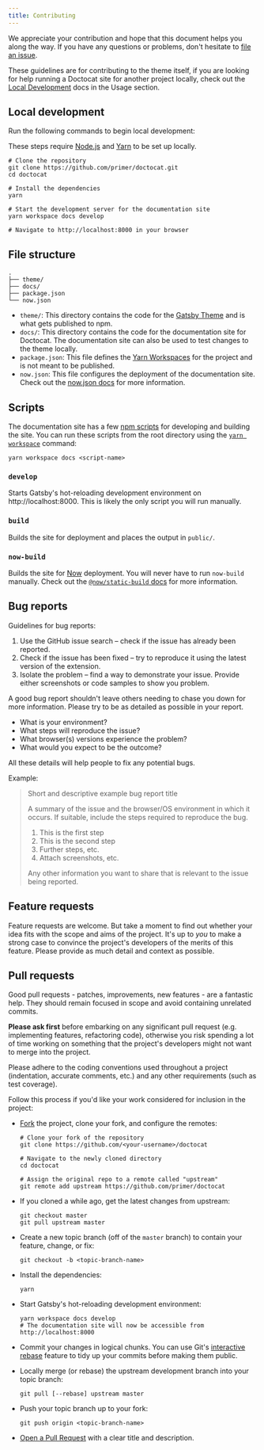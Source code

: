 ```yaml
---
title: Contributing
---
```


We appreciate your contribution and hope that this document helps you along the way. If you have any questions or problems, don't hesitate to [file an issue](https://github.com/primer/doctocat/issues/new).

<Note>


These guidelines are for contributing to the theme itself, if you are looking for help running a Doctocat site for another project locally, check out the [Local Development](/usage/local-development) docs in the Usage section.

</Note>


## Local development

Run the following commands to begin local development:

<Note>


These steps require [Node.js](https://nodejs.org) and [Yarn](https://yarnpkg.com) to be set up locally.

</Note>


```shell
# Clone the repository
git clone https://github.com/primer/doctocat.git
cd doctocat

# Install the dependencies
yarn

# Start the development server for the documentation site
yarn workspace docs develop

# Navigate to http://localhost:8000 in your browser
```

## File structure

```
.
├── theme/
├── docs/
├── package.json
└── now.json
```

- `theme/`: This directory contains the code for the [Gatsby Theme](https://www.gatsbyjs.org/docs/themes/what-are-gatsby-themes/) and is what gets published to npm.
- `docs/`: This directory contains the code for the documentation site for Doctocat. The documentation site can also be used to test changes to the theme locally.
- `package.json`: This file defines the [Yarn Workspaces](https://yarnpkg.com/lang/en/docs/workspaces/) for the project and is not meant to be published.
- `now.json`: This file configures the deployment of the documentation site. Check out the [now.json docs](https://zeit.co/docs/v2/deployments/configuration/?query=now.json) for more information.

## Scripts

The documentation site has a few [npm scripts](https://docs.npmjs.com/misc/scripts) for developing and building the site. You can run these scripts from the root directory using the [`yarn workspace`](https://yarnpkg.com/lang/en/docs/cli/workspace/) command:

```shell
yarn workspace docs <script-name>
```

### `develop`

Starts Gatsby's hot-reloading development environment on http://localhost:8000. This is likely the only script you will run manually.

### `build`

Builds the site for deployment and places the output in `public/`.

### `now-build`

Builds the site for [Now](https://zeit.co/now) deployment. You will never have to run `now-build` manually. Check out the [`@now/static-build` docs](https://zeit.co/docs/v2/advanced/builders/static-build-now-static-build) for more information.

## Bug reports

Guidelines for bug reports:

1. Use the GitHub issue search – check if the issue has already been reported.
2. Check if the issue has been fixed – try to reproduce it using the latest version of the extension.
3. Isolate the problem – find a way to demonstrate your issue. Provide either screenshots or code samples to show you problem.

A good bug report shouldn't leave others needing to chase you down for more information. Please try to be as detailed as possible in your report.

- What is your environment?
- What steps will reproduce the issue?
- What browser(s) versions experience the problem?
- What would you expect to be the outcome?

All these details will help people to fix any potential bugs.

Example:

> Short and descriptive example bug report title
>
> A summary of the issue and the browser/OS environment in which it occurs. If suitable, include the steps required to reproduce the bug.
>
> 1. This is the first step
> 2. This is the second step
> 3. Further steps, etc.
> 4. Attach screenshots, etc.
>
> Any other information you want to share that is relevant to the issue being reported.

## Feature requests

Feature requests are welcome. But take a moment to find out whether your idea fits with the scope and aims of the project. It's up to _you_ to make a strong case to convince the project's developers of the merits of this feature.
Please provide as much detail and context as possible.

## Pull requests

Good pull requests - patches, improvements, new features - are a fantastic help.
They should remain focused in scope and avoid containing unrelated commits.

**Please ask first** before embarking on any significant pull request (e.g. implementing features, refactoring code),
otherwise you risk spending a lot of time working on something that the project's developers might not want to merge into the project.

Please adhere to the coding conventions used throughout a project (indentation, accurate comments, etc.) and any other requirements (such as test coverage).

Follow this process if you'd like your work considered for inclusion in the project:

- [Fork](http://help.github.com/fork-a-repo/) the project, clone your fork, and configure the remotes:

  ```shell
  # Clone your fork of the repository
  git clone https://github.com/<your-username>/doctocat

  # Navigate to the newly cloned directory
  cd doctocat

  # Assign the original repo to a remote called "upstream"
  git remote add upstream https://github.com/primer/doctocat
  ```

- If you cloned a while ago, get the latest changes from upstream:

  ```shell
  git checkout master
  git pull upstream master
  ```

- Create a new topic branch (off of the `master` branch) to contain your feature, change, or fix:

  ```shell
  git checkout -b <topic-branch-name>
  ```

- Install the dependencies:

  ```shell
  yarn
  ```

- Start Gatsby's hot-reloading development environment:

  ```shell
  yarn workspace docs develop
  # The documentation site will now be accessible from http://localhost:8000
  ```

- Commit your changes in logical chunks. You can use Git's [interactive rebase](https://help.github.com/articles/interactive-rebase) feature to tidy up your commits before making them public.

- Locally merge (or rebase) the upstream development branch into your topic branch:

  ```shell
  git pull [--rebase] upstream master
  ```

- Push your topic branch up to your fork:

  ```shell
  git push origin <topic-branch-name>
  ```

- [Open a Pull Request](https://help.github.com/articles/using-pull-requests/) with a clear title and description.
